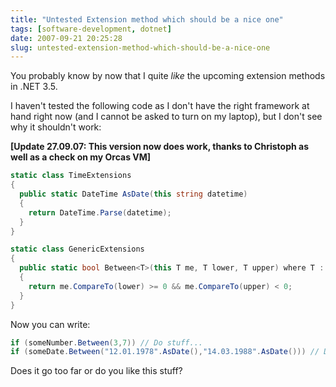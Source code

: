 ```yaml
---
title: "Untested Extension method which should be a nice one"
tags: [software-development, dotnet]
date: 2007-09-21 20:25:28
slug: untested-extension-method-which-should-be-a-nice-one
---
```


You probably know by now that I quite _like_ the upcoming extension methods in .NET 3.5.

I haven't tested the following code as I don't have the right framework at hand right now (and I cannot be asked to turn on my laptop), but I don't see why it shouldn't work:

**[Update 27.09.07: This version now does work, thanks to Christoph as well as a check on my Orcas VM]**

```csharp
static class TimeExtensions
{
  public static DateTime AsDate(this string datetime)
  {
    return DateTime.Parse(datetime);
  }
}

static class GenericExtensions
{
  public static bool Between<T>(this T me, T lower, T upper) where T : IComparable<T>
  {
    return me.CompareTo(lower) >= 0 && me.CompareTo(upper) < 0;
  }
}
```

Now you can write:

```csharp
if (someNumber.Between(3,7)) // Do stuff...
if (someDate.Between("12.01.1978".AsDate(),"14.03.1988".AsDate())) // Do stuff
```

Does it go too far or do you like this stuff?